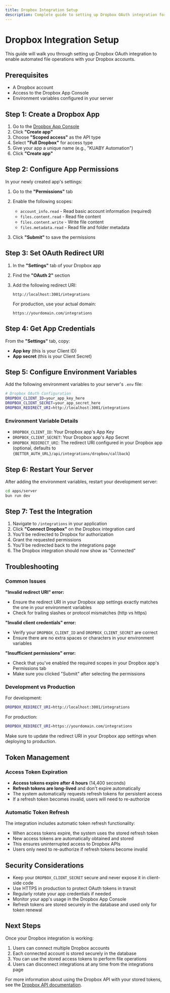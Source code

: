 ```yaml
---
title: Dropbox Integration Setup
description: Complete guide to setting up Dropbox OAuth integration for file automation
---
```


# Dropbox Integration Setup

This guide will walk you through setting up Dropbox OAuth integration to enable automated file operations with your Dropbox accounts.

## Prerequisites

- A Dropbox account
- Access to the Dropbox App Console
- Environment variables configured in your server

## Step 1: Create a Dropbox App

1. Go to the [Dropbox App Console](https://www.dropbox.com/developers/apps)
2. Click **"Create app"**
3. Choose **"Scoped access"** as the API type
4. Select **"Full Dropbox"** for access type
5. Give your app a unique name (e.g., "KUABY Automation")
6. Click **"Create app"**

## Step 2: Configure App Permissions

In your newly created app's settings:

1. Go to the **"Permissions"** tab
2. Enable the following scopes:
   - `account_info.read` - Read basic account information (required)
   - `files.content.read` - Read file content
   - `files.content.write` - Write file content
   - `files.metadata.read` - Read file and folder metadata

3. Click **"Submit"** to save the permissions

## Step 3: Set OAuth Redirect URI

1. In the **"Settings"** tab of your Dropbox app
2. Find the **"OAuth 2"** section
3. Add the following redirect URI:

   ```
   http://localhost:3001/integrations
   ```

   For production, use your actual domain:

   ```
   https://yourdomain.com/integrations
   ```

## Step 4: Get App Credentials

From the **"Settings"** tab, copy:

- **App key** (this is your Client ID)
- **App secret** (this is your Client Secret)

## Step 5: Configure Environment Variables

Add the following environment variables to your server's `.env` file:

```bash
# Dropbox OAuth Configuration
DROPBOX_CLIENT_ID=your_app_key_here
DROPBOX_CLIENT_SECRET=your_app_secret_here
DROPBOX_REDIRECT_URI=http://localhost:3001/integrations
```

### Environment Variable Details

- `DROPBOX_CLIENT_ID`: Your Dropbox app's App Key
- `DROPBOX_CLIENT_SECRET`: Your Dropbox app's App Secret
- `DROPBOX_REDIRECT_URI`: The redirect URI configured in your Dropbox app (optional, defaults to `{BETTER_AUTH_URL}/api/integrations/dropbox/callback`)

## Step 6: Restart Your Server

After adding the environment variables, restart your development server:

```bash
cd apps/server
bun run dev
```

## Step 7: Test the Integration

1. Navigate to `/integrations` in your application
2. Click **"Connect Dropbox"** on the Dropbox integration card
3. You'll be redirected to Dropbox for authorization
4. Grant the requested permissions
5. You'll be redirected back to the integrations page
6. The Dropbox integration should now show as "Connected"

## Troubleshooting

### Common Issues

**"Invalid redirect URI" error:**

- Ensure the redirect URI in your Dropbox app settings exactly matches the one in your environment variables
- Check for trailing slashes or protocol mismatches (http vs https)

**"Invalid client credentials" error:**

- Verify your `DROPBOX_CLIENT_ID` and `DROPBOX_CLIENT_SECRET` are correct
- Ensure there are no extra spaces or characters in your environment variables

**"Insufficient permissions" error:**

- Check that you've enabled the required scopes in your Dropbox app's Permissions tab
- Make sure you clicked "Submit" after selecting the permissions

### Development vs Production

For development:

```bash
DROPBOX_REDIRECT_URI=http://localhost:3001/integrations
```

For production:

```bash
DROPBOX_REDIRECT_URI=https://yourdomain.com/integrations
```

Make sure to update the redirect URI in your Dropbox app settings when deploying to production.

## Token Management

### Access Token Expiration

- **Access tokens expire after 4 hours** (14,400 seconds)
- **Refresh tokens are long-lived** and don't expire automatically
- The system automatically requests refresh tokens for persistent access
- If a refresh token becomes invalid, users will need to re-authorize

### Automatic Token Refresh

The integration includes automatic token refresh functionality:

- When access tokens expire, the system uses the stored refresh token
- New access tokens are automatically obtained and stored
- This ensures uninterrupted access to Dropbox APIs
- Users only need to re-authorize if refresh tokens become invalid

## Security Considerations

- Keep your `DROPBOX_CLIENT_SECRET` secure and never expose it in client-side code
- Use HTTPS in production to protect OAuth tokens in transit
- Regularly rotate your app credentials if needed
- Monitor your app's usage in the Dropbox App Console
- Refresh tokens are stored securely in the database and used only for token renewal

## Next Steps

Once your Dropbox integration is working:

1. Users can connect multiple Dropbox accounts
2. Each connected account is stored securely in the database
3. You can use the stored access tokens to perform file operations
4. Users can disconnect integrations at any time from the integrations page

For more information about using the Dropbox API with your stored tokens, see the [Dropbox API documentation](https://www.dropbox.com/developers/documentation/http/documentation).
